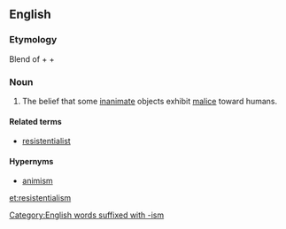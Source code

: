 ==English==

===Etymology===
Blend of {{etyl|la|en}} {{m|la|res|gloss=thing}} + {{m|en|resister}} + {{m|en|existentialism}}

===Noun===
{{wikipedia}}
{{en-noun|-}}

# {{lb|en|humorous}} The belief that some [[inanimate]] objects exhibit [[malice]] toward humans.

====Related terms====
* [[resistentialist]]

====Hypernyms====
* [[animism]]

[[Category:English words suffixed with -ism]]

[[et:resistentialism]]